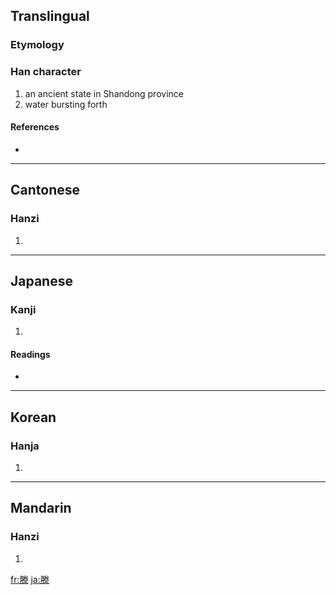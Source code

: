 ==Translingual==

===Etymology===
{{Han compound|朕|水|c1=p|c2=s|t2=water|ls=psc}}

===Han character===
{{Han char|rn=85|rad=水|as=10|sn=13|four=7923<sub>2</sub>|canj=月火手水 (BFQE)}}

# an ancient state in Shandong province
# water bursting forth

====References====
* {{Han ref|kx=0643.070|dkj=18036|dj=1050.140|hdz=32108.210|uh=6ED5|ud=28373|bh=BCF0|bd=48368}}

----

==Cantonese==

===Hanzi===
{{yue-hanzi|jyut=|y=tang4}}

# {{defn|Cantonese}}

----

==Japanese==

===Kanji===
{{ja-kanji|grade=|rs=水10}}

# {{defn|Japanese}}

====Readings====
* {{ja-readings|on=[[とう]] (tō)|kun=[[わく]] (waku)}}

----

==Korean==

===Hanja===
{{ko-hanja|hangeul=등|eumhun=|rv=deung|mr=tŭng|y=tung}}

# {{defn|Korean}}

----

==Mandarin==

===Hanzi===
{{cmn-hanzi|pin=[[téng]] ([[teng2]])|wg=t'eng<sup>2</sup>}}

# {{defn|Mandarin}}

[[fr:滕]]
[[ja:滕]]